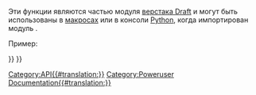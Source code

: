 <languages/>
{{VeryImportantMessage|(November 2018) Эта информация может быть неполной и устаревшей. Для последней версии описания программного интерфейса, смотри [https://www.freecadweb.org/api автогенерированную документацию по  API].}}

Эти функции являются частью модуля [[Draft Workbench/ru|верстака Draft]] и могут быть использованы в [[macros/ru|макросах]] или в консоли [[Python/ru|Python]], когда импортирован модуль {{incode|Draft}}.

Пример:
{{Code|code=
import FreeCAD, Draft

myrect = Draft.makeRectangle(4, 3)
mydistance = FreeCAD.Vector(2, 2, 0)
Draft.move(myrect, mydistance)
}}

{{APIFunction|cut|FreeCAD.Object, FreeCAD.Object|Возвращает "Вырезанный" объект состоящий из различий двух данных объектов. Оригинальные объекты скрываются.|Вновь созданный объект}}

{{APIFunction|extrude|FreeCAD.Object, Vector|Вытягивает данный объект в направлении определяемым вектором. Оригинальные объекты скрываются. |Вновь созданный объект}}

{{APIFunction|formatObject|FreeCAD.Object, [FreeCAD.Object]|Это функция применяет на данном объекте текушме настройки Чертежной панели(набора инструментов) (цвет и ширину линий), или  копирует свойства второго объекта , если он указан. Она также помещает объект в  группу построений если нажата кнопка построений(кнопка совок - чертежной панели).|Ничего}}

{{APIFunction|fuse|FreeCAD.Object, FreeCAD.Object|Возвращает объект получившийся объединением двух указанных объектов. Если объекты лежат в одной плоскости, используется специальный объект Ломаная Прямая(Draft Wire), в противном случае конечный объект является стандартным слиянием деталей.|Вновь созданный объект}}

{{APIFunction|getDraftPath|[string]Возвращает  системный или пользовательский путь откуда запущен Draft(Эскизный) модуль. Если указано подпуть(!) или имя файла  вернется строка содержащая полный путь вместе с подпутем(!) внутри  папки Draft модуля.|Путь к файлу}}

{{APIFunction|getGroupContents|list|Рекурсивно сканирует указанный список групп.  Если встречаются группы их содержание добавляется в список.|Список объектов FreeCAD}}

{{APIFunction|getRealName|string|Убирает номер на который оканчивается объект.|Обрезаное имя объекта}}

{{APIFunction|getSelection| |Возвращает текущее выделение FreeCAD.|Текущее выделение FreeCAD.}}

{{APIFunction|makeCircle|radius, [placement], [facemode], [startangle], [endangle]|Создает объект - кружок с указанным радиусом. Если положение указано, оно используется. Если facemode установлен как False, окружность отображается как каркас(окружность), в противно случае как грань. Если начальный И конечный угол указаны (в градусах), они используются, и объект выглядит как дуга.|Вновь созданный объект.}}

{{APIFunction|makeDimension|Vector, Vector, [Vector] or FreeCAD.Object, int, int, [Vector]|Создает Размерную выноску объект измереяет расстояние между первым и вторым векторами, с размерной линеей проходящей через третий вектор, если он указан. Будут использованы текущая длина и цвет линии из Эскизной панели инструментов. Вместо двух векторов, вы также можете указать объект FreeCAD, и два числа (и опционально вектор через который будет проходить размерная линия). В этом случае, размерная линия будет связана с объектом, и измерит расстояние между двумя вершинами заданными числами.|Вновь созданный объект.}}

{{APIFunction|makeLine|Vector, Vector|Создает линию между двумя заданными векторами. Будут использованы текущая длина и цвет линии из Эскизной панели инструментов.|Вновь созданный объект.}}

{{APIFunction|makeRectangle|length, width, [placement], [facemode]|Создает объект прямоугольник с длинной вдоль направления оси Х и высотой в направлении оси Y.  Если положение указано, оно используется.  Если facemode установлен как False, прямоугольник отображается как каркас(прямоугольник), в противно случае как грань. Будут использованы текущая длина и цвет линии из Эскизной панели инструментов.|Вновь созданный объект.}}

{{APIFunction|makeText|string or list, [Vector], [screenmode]|Создает тестовый объект в данной точке если задан вектор, содержит строку или строки приведенные в списке, одна строка на линии. Используются текущий цвет из Эскизной панели инструментов , высота текста и шрифт указываются в Настройка. Если screenmode установлен в True, текст всегда расположен в направлении вида(плоскость в которой находится текст), в противном случае он расположен в плоскости  XY.|Вновь созданный объект.}}

{{APIFunction|makeWire|list or Part.Wire, [closed], [placement], [facemode]|Создает Ломанную прямую по заданному списку векторов или из заданной Ломанной прямой. Если closed установлен в True или если первая и последняя точки совпадают , ломанная прямая  является замкнутой. Если facemode установлен True (и ломанная прямая закнута), замкнута кривая будет заполнена. Будут использованы текущая длина и цвет линии из Эскизной панели инструментов.|Вновь созданный объект.}}

{{APIFunction|move|FreeCAD.Object or list, Vector, [copymode]|Перемещает заданный объект или объекты содержащиеся в заданном списке в направлении и на растояние определяемые вектором. Если copymode установлен как True, подлинные объекты не перемещаются, вместо этого создаются копии.|Объект(ы) (или их копии, если copymode установлен True).}}

{{APIFunction|precision| | Возвращает точное значение Эскизных настроек пользователя.| Число.}}

{{APIFunction|rotate|FreeCAD.Object or list, angle, [center], [axis] ,[copymode]|Попорачивает заданный объект или объекты содержащиеся в заданном списке на заданный угол вокруг заданного центра если он указан, использует ось как ось поворота. Если ось не указана, вращение будет происходить вокруг вертикальной оси Z. Если copymode установлен как True, подлинные объекты не перемещаются, вместо этого создаются копии.|Объекты (или их копии).}}

{{APIFunction|scale|FreeCAD.Object or list, vector, [center], [copymode]|Масштабирует указанный объект или объекты содержащиеся в заданном списке, с масштабным фактором определяемым по заданому вектору (в X, Y и Z направлениях) вокруг указанного центра если есть. Если copymode установлен как True, подлинные объекты не перемещаются, вместо этого создаются копии.|Объекты (или их копии).}}

{{APIFunction|select|FreeCAD.Object|Снимает выбор со всего остального и выбирает только переданый объект| Ничего.}}

{{APIFunction|shapify|FreeCAD.Object|Превращает параметрическую объект-форму в непараметрическую.|Новый объект.}}

{{APIFunction|draftify|FreeCAD.Object or list|Включает заданный объект, или каждый объект из списка в Эскизную параметрическую кривую.|Ничего.}}

{{APIFunction|getSVG|FreeCAD.Object, [linemodifier], [textmodifier], [(u,v)]|Создает SVG предствление указанного объекта. Параметр linemodifier  это масштабный фактор(в прцентах)для ширины линииfor line width, и textmodifier для рахзмера текста. Вы также можете дополнительно задать набор векторов определяющих плоскость проекции, в противном случае геометрия будет спроецирована на плоскость XY.|строка содержащая SVG изображение заданного объекта.}}

{{Draft Tools navi{{#translation:}}}}
{{Userdocnavi{{#translation:}}}}
[[Category:API{{#translation:}}]]
[[Category:Poweruser Documentation{{#translation:}}]]

{{clear}}
